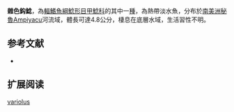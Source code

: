 {{Speciesbox
| name = 雜色鈎鯰
| image = 
| image_width = 250px
| image_caption = 
| status = NE
| status_system = IUCN3.1
| genus = Ancistrus
| species = variolus
| authority = [[Cope|Cope]], 1872
| synonyms = *''Chaetostomus variolus'',Cope, 1872
}}

'''雜色鈎鯰'''，為[[輻鰭魚綱|輻鰭魚綱]][[鯰形目|鯰形目]][[甲鯰科|甲鯰科]]的其中一[[種|種]]，為熱帶淡水魚，分布於[[南美洲|南美洲]][[秘魯|秘魯]]Ampiyacu河流域，體長可達4.8公分，棲息在底層水域，生活習性不明。

==参考文献==
*{{FishBase_species|genus=Ancistrus|species=variolus|year=2014|month=11}}

== 扩展阅读 ==
{{refbegin}}
{{wikispecies-inline|Ancistrus variolus|雜色鈎鯰}}
{{refend}}
{{Taxonbar|from=Q5525226}}

[[Category:鈎鯰屬|variolus]]